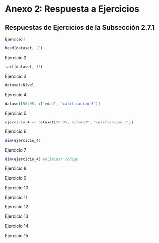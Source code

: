 # Anexo 2: Respuesta a Ejercicios {- #anexo_2}

## Respuestas de Ejercicios de la Subsección 2.7.1 {-}

Ejercicio 1

```r
head(dataset, 20)
```
Ejercicio 2

```r
tail(dataset, 15)
```
Ejercicio 3

```r
dataset$Nivel
```

Ejercicio 4

```r
dataset[50:95, c("edad", "calificacion_5")]
```

Ejercicio 5

```r
ejercicio_4 <- dataset[50:95, c("edad", "calificacion_5")]
```

Ejercicio 6

```r
dim(ejercicio_4)
```

Ejercicio 7

```r
dim(ejercicio_4) #eliminar codigo 
```

Ejercicio 8

Ejercicio 9

Ejercicio 10

Ejercicio 11

Ejercicio 12

Ejercicio 13

Ejercicio 14

Ejercicio 15

